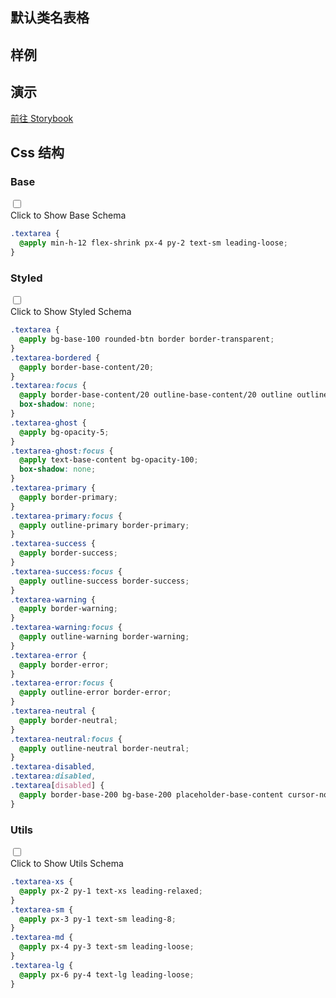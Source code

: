 

## 默认类名表格
  
<CssTable name="textarea" />
  
## 样例
  
<Demo></Demo>

## 演示
  
[前往 Storybook](https://story.ui.icebreaker.top/?path=/docs/data-entry-textarea--docs)
  
## Css 结构


### Base

<div className="collapse">
<input type="checkbox" /> 
<div class="collapse-title px-0">
<span class="btn">Click to Show Base Schema</span>
</div>
<div class="collapse-content"> 

```css
.textarea {
  @apply min-h-12 flex-shrink px-4 py-2 text-sm leading-loose;
}

```

</div>
</div>



### Styled

<div className="collapse">
<input type="checkbox" /> 
<div class="collapse-title px-0">
<span class="btn">Click to Show Styled Schema</span>
</div>
<div class="collapse-content"> 

```css
.textarea {
  @apply bg-base-100 rounded-btn border border-transparent;
}
.textarea-bordered {
  @apply border-base-content/20;
}
.textarea:focus {
  @apply border-base-content/20 outline-base-content/20 outline outline-2 outline-offset-2;
  box-shadow: none;
}
.textarea-ghost {
  @apply bg-opacity-5;
}
.textarea-ghost:focus {
  @apply text-base-content bg-opacity-100;
  box-shadow: none;
}
.textarea-primary {
  @apply border-primary;
}
.textarea-primary:focus {
  @apply outline-primary border-primary;
}
.textarea-success {
  @apply border-success;
}
.textarea-success:focus {
  @apply outline-success border-success;
}
.textarea-warning {
  @apply border-warning;
}
.textarea-warning:focus {
  @apply outline-warning border-warning;
}
.textarea-error {
  @apply border-error;
}
.textarea-error:focus {
  @apply outline-error border-error;
}
.textarea-neutral {
  @apply border-neutral;
}
.textarea-neutral:focus {
  @apply outline-neutral border-neutral;
}
.textarea-disabled,
.textarea:disabled,
.textarea[disabled] {
  @apply border-base-200 bg-base-200 placeholder-base-content cursor-not-allowed text-opacity-20 placeholder-opacity-20;
}

```

</div>
</div>



### Utils

<div className="collapse">
<input type="checkbox" /> 
<div class="collapse-title px-0">
<span class="btn">Click to Show Utils Schema</span>
</div>
<div class="collapse-content"> 

```css
.textarea-xs {
  @apply px-2 py-1 text-xs leading-relaxed;
}
.textarea-sm {
  @apply px-3 py-1 text-sm leading-8;
}
.textarea-md {
  @apply px-4 py-3 text-sm leading-loose;
}
.textarea-lg {
  @apply px-6 py-4 text-lg leading-loose;
}

```

</div>
</div>



